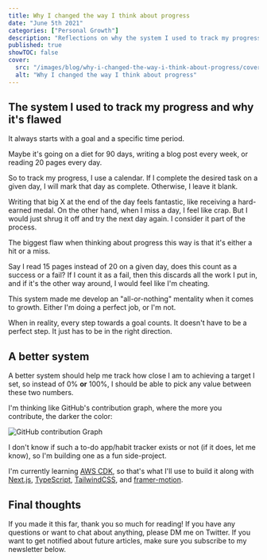 ```yaml
---
title: Why I changed the way I think about progress
date: "June 5th 2021"
categories: ["Personal Growth"]
description: "Reflections on why the system I used to track my progress was flawed, and how I changed the way I think about progress"
published: true
showTOC: false
cover:
  src: "/images/blog/why-i-changed-the-way-i-think-about-progress/cover.png"
  alt: "Why I changed the way I think about progress"
---
```


## The system I used to track my progress and why it's flawed

It always starts with a goal and a specific time period.

Maybe it's going on a diet for 90 days, writing a blog post every week, or reading 20 pages every day.

So to track my progress, I use a calendar. If I complete the desired task on a given day, I will mark that day as complete. Otherwise, I leave it blank.

Writing that big X at the end of the day feels fantastic, like receiving a hard-earned medal. On the other hand, when I miss a day, I feel like crap. But I would just shrug it off and try the next day again. I consider it part of the process.

The biggest flaw when thinking about progress this way is that it's either a hit or a miss.

Say I read 15 pages instead of 20 on a given day, does this count as a success or a fail? If I count it as a fail, then this discards all the work I put in, and if it's the other way around, I would feel like I'm cheating.

This system made me develop an "all-or-nothing" mentality when it comes to growth. Either I'm doing a perfect job, or I'm not.

When in reality, every step towards a goal counts. It doesn't have to be a perfect step. It just has to be in the right direction.

## A better system

A better system should help me track how close I am to achieving a target I set, so instead of 0% **or** 100%, I should be able to pick any value between these two numbers.

I'm thinking like GitHub's contribution graph, where the more you contribute, the darker the color:

![GitHub contribution Graph](/images/blog/why-i-changed-the-way-i-think-about-progress/system.png)

I don't know if such a to-do app/habit tracker exists or not (if it does, let me know), so I'm building one as a fun side-project.

I'm currently learning [AWS CDK](https://aws.amazon.com/cdk/), so that's what I'll use to build it along with [Next.js](https://nextjs.org/), [TypeScript](https://www.typescriptlang.org/), [TailwindCSS](https://tailwindcss.com), and [framer-motion](https://www.framer.com/motion).

## Final thoughts

If you made it this far, thank you so much for reading! If you have any questions or want to chat about anything, please DM me on Twitter.
If you want to get notified about future articles, make sure you subscribe to my newsletter below.
